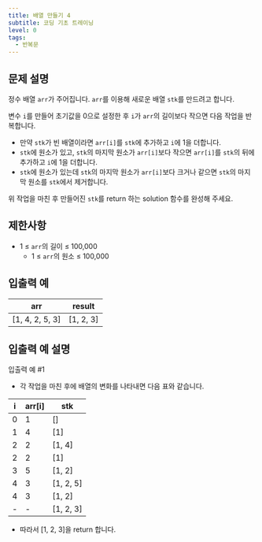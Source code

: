 ```yaml
---
title: 배열 만들기 4
subtitle: 코딩 기초 트레이닝
level: 0
tags:
  - 반복문
---
```


## 문제 설명

정수 배열 `arr`가 주어집니다. `arr`를 이용해 새로운 배열 `stk`를 만드려고 합니다.

변수 `i`를 만들어 초기값을 0으로 설정한 후 `i`가 `arr`의 길이보다 작으면 다음 작업을 반복합니다.

- 만약 `stk`가 빈 배열이라면 `arr[i]`를 `stk`에 추가하고 `i`에 1을 더합니다.
- `stk`에 원소가 있고, `stk`의 마지막 원소가 `arr[i]`보다 작으면 `arr[i]`를 `stk`의 뒤에 추가하고 `i`에 1을 더합니다.
- `stk`에 원소가 있는데 `stk`의 마지막 원소가 `arr[i]`보다 크거나 같으면 `stk`의 마지막 원소를 `stk`에서 제거합니다.

위 작업을 마친 후 만들어진 `stk`를 return 하는 solution 함수를 완성해 주세요.

## 제한사항

- 1 ≤ `arr`의 길이 ≤ 100,000
  - 1 ≤ `arr`의 원소 ≤ 100,000

## 입출력 예

| arr               | result      |
| ----------------- | ----------- |
| \[1, 4, 2, 5, 3\] | \[1, 2, 3\] |

## 입출력 예 설명

입출력 예 #1

- 각 작업을 마친 후에 배열의 변화를 나타내면 다음 표와 같습니다.

| i   | arr\[i\] | stk         |
| --- | -------- | ----------- |
| 0   | 1        | \[\]        |
| 1   | 4        | \[1\]       |
| 2   | 2        | \[1, 4\]    |
| 2   | 2        | \[1\]       |
| 3   | 5        | \[1, 2\]    |
| 4   | 3        | \[1, 2, 5\] |
| 4   | 3        | \[1, 2\]    |
| -   | -        | \[1, 2, 3\] |

- 따라서 \[1, 2, 3\]을 return 합니다.
